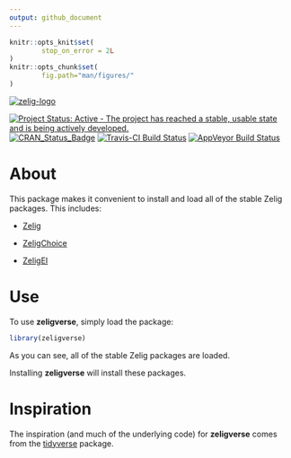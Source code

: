 ```yaml
---
output: github_document
---
```


<!-- README.md is generated from README.Rmd. Please edit that file -->

```r
knitr::opts_knit$set(
        stop_on_error = 2L
)
knitr::opts_chunk$set(
        fig.path="man/figures/"
)
```

[![zelig-logo](man/figures/zelig.png)](http://zeligproject.org)

[![Project Status: Active - The project has reached a stable, usable state and is being actively developed.](http://www.repostatus.org/badges/latest/active.svg)](http://www.repostatus.org/#active)
[![CRAN_Status_Badge](http://www.r-pkg.org/badges/version/zeligverse)](https://cran.r-project.org/package=zeligverse)
[![Travis-CI Build Status](https://travis-ci.org/IQSS/zeligverse.svg?branch=master)](https://travis-ci.org/IQSS/zeligverse)
[![AppVeyor Build Status](https://ci.appveyor.com/api/projects/status/github/IQSS/zeligverse?branch=master&svg=true)](https://ci.appveyor.com/project/IQSS/zeligverse)

# About

This package makes it convenient to install and load all of the stable Zelig
packages. This includes:

-   [Zelig](https://github.com/IQSS/Zelig)

-   [ZeligChoice](https://github.com/IQSS/ZeligChoice)

-   [ZeligEI](https://github.com/IQSS/ZeligEI)

# Use

To use **zeligverse**, simply load the package:

```r
library(zeligverse)
```

As you can see, all of the stable Zelig packages are loaded.

Installing **zeligverse** will install these packages.

# Inspiration

The inspiration (and much of the underlying code) for **zeligverse** comes from the
[tidyverse](http://tidyverse.org/) package.
